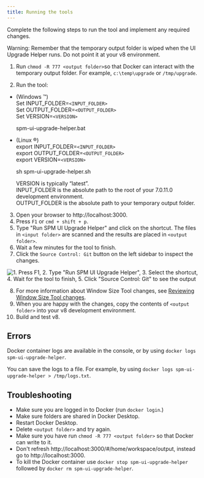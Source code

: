 ```yaml
---
title: Running the tools
---
```


Complete the following steps to run the tool and implement any required changes.

<InlineNotification>

Warning: Remember that the temporary output folder is wiped when the UI Upgrade Helper runs. Do not point it at your v8 environment.

</InlineNotification>


1. Run `chmod -R 777 <output folder>`so that Docker can interact with the temporary output folder. For example, `c:\temp\upgrade` or `/tmp/upgrade`.


2. Run the tool:
 - (Windows ™️)<br />
    Set INPUT_FOLDER=`<INPUT_FOLDER>`<br />
    Set OUTPUT_FOLDER=`<OUTPUT_FOLDER>`<br />
    Set VERSION=`<VERSION>`
   
    spm-ui-upgrade-helper.bat 

 - (Linux ®️) <br />
    export INPUT_FOLDER=`<INPUT_FOLDER>`<br />
    export OUTPUT_FOLDER=`<OUTPUT_FOLDER>`<br />
    export VERSION=`<VERSION>` 
    
    sh spm-ui-upgrade-helper.sh

    VERSION is typically “latest”.<br />
    INPUT_FOLDER is the absolute path to the root of your 7.0.11.0 development environment. <br />
    OUTPUT_FOLDER is the absolute path to your temporary output folder. <br />

3. Open your browser to http://localhost:3000.
4. Press `F1` or `cmd + shift + p`.
5. Type "Run SPM UI Upgrade Helper" and click on the shortcut. The files in `<input folder>` are scanned and the results are placed in `<output folder>`.
6. Wait a few minutes for the tool to finish.
7. Click the `Source Control: Git` button on the left sidebar to inspect the changes.

![1. Press F1, 2. Type "Run SPM UI Upgrade Helper", 3. Select the shortcut, 4. Wait for the tool to finish, 5. Click "Source Control: Git" to see the output](../../images/upgrade-helper.gif "Running the UI Upgrade Helper tool")

8. For more information about Window Size Tool changes, see [Reviewing Window Size Tool changes](../../setup/tools#reviewing-window-size-tool-changes).
9. When you are happy with the changes, copy the contents of `<output folder>` into your v8 development environment.
10. Build and test v8.

## Errors

Docker container logs are available in the console, or by using `docker logs spm-ui-upgrade-helper`.

You can save the logs to a file. For example, by using `docker logs spm-ui-upgrade-helper > /tmp/logs.txt`.

## Troubleshooting

- Make sure you are logged in to Docker (run `docker login`.)
- Make sure folders are shared in Docker Desktop.
- Restart Docker Desktop.
- Delete `<output folder>` and try again.
- Make sure you have run `chmod -R 777 <output folder>` so that Docker can write to it.
- Don't refresh http://localhost:3000/#/home/workspace/output, instead go to http://localhost:3000.
- To kill the Docker container use `docker stop spm-ui-upgrade-helper` followed by `docker rm spm-ui-upgrade-helper`.
